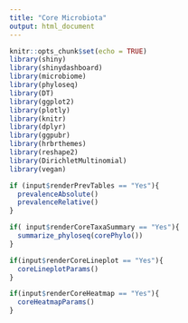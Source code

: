 ```yaml
---
title: "Core Microbiota"
output: html_document
---
```

```r
knitr::opts_chunk$set(echo = TRUE)
library(shiny)
library(shinydashboard)
library(microbiome)
library(phyloseq)
library(DT)
library(ggplot2)
library(plotly)
library(knitr)
library(dplyr)
library(ggpubr)
library(hrbrthemes)
library(reshape2)
library(DirichletMultinomial)
library(vegan)
```


```r
if (input$renderPrevTables == "Yes"){
  prevalenceAbsolute()
  prevalenceRelative()
}
```
```r
if( input$renderCoreTaxaSummary == "Yes"){
  summarize_phyloseq(corePhylo()) 
}
```
```r
if(input$renderCoreLineplot == "Yes"){
  coreLineplotParams()
}
```
```r
if(input$renderCoreHeatmap == "Yes"){
  coreHeatmapParams()
}
```